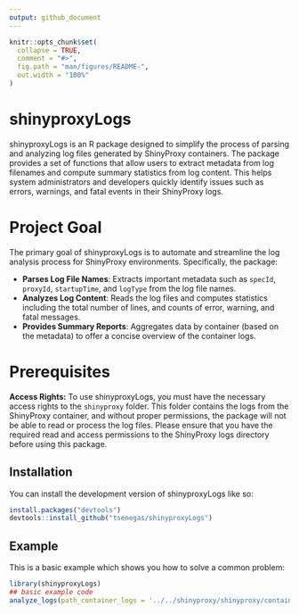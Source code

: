 ```yaml
---
output: github_document
---
```


<!-- README.md is generated from README.Rmd. Please edit that file -->

```r
knitr::opts_chunk$set(
  collapse = TRUE,
  comment = "#>",
  fig.path = "man/figures/README-",
  out.width = "100%"
)
```

# shinyproxyLogs

<!-- badges: start -->
<!-- badges: end -->

shinyproxyLogs is an R package designed to simplify the process of parsing and analyzing log files generated by ShinyProxy containers. The package provides a set of functions that allow users to extract metadata from log filenames and compute summary statistics from log content. This helps system administrators and developers quickly identify issues such as errors, warnings, and fatal events in their ShinyProxy logs.

# Project Goal

The primary goal of shinyproxyLogs is to automate and streamline the log analysis process for ShinyProxy environments. Specifically, the package:

- **Parses Log File Names**: Extracts important metadata such as `specId`, `proxyId`, `startupTime`, and `logType` from the log file names.
- **Analyzes Log Content**: Reads the log files and computes statistics including the total number of lines, and counts of error, warning, and fatal messages.
- **Provides Summary Reports**: Aggregates data by container (based on the metadata) to offer a concise overview of the container logs.

# Prerequisites

**Access Rights:**
To use shinyproxyLogs, you must have the necessary access rights to the `shinyproxy` folder. This folder contains the logs from the ShinyProxy container, and without proper permissions, the package will not be able to read or process the log files. Please ensure that you have the required read and access permissions to the ShinyProxy logs directory before using this package.

## Installation

You can install the development version of shinyproxyLogs like so:



``` r
install.packages("devtools")
devtools::install_github("tsenegas/shinyproxyLogs")
```

## Example

This is a basic example which shows you how to solve a common problem:

```r
library(shinyproxyLogs)
## basic example code
analyze_logs(path_container_logs = '../../shinyproxy/shinyproxy/container-logs/logs/')
```

